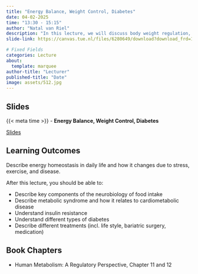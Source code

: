 ```yaml
---
title: "Energy Balance, Weight Control, Diabetes"
date: 04-02-2025
time: "13:30 - 15:15"
author: "Natal van Riel"
description: "In this lecture, we will discuss body weight regulation, obesity and diabetes."
slide-link: https://canvas.tue.nl/files/6280649/download?download_frd=1

# Fixed Fields
categories: Lecture
about:
  template: marquee
author-title: "Lecturer"
published-title: "Date"
image: assets/512.jpg
---
```


## Slides
::: slide-deck
{{< meta time >}} - **Energy Balance, Weight Control, Diabetes**

::: slides
[Slides]({{< meta slide-link >}})
:::
:::

## Learning Outcomes

::: {.callout-important title="Principal Learning Outcome 5"}
Describe energy homeostasis in daily life and how it changes due to stress, exercise, and disease.
:::

After this lecture, you should be able to:

- Describe key components of the neurobiology of food intake
- Describe metabolic syndrome and how it relates to cardiometabolic disease
- Understand insulin resistance
- Understand different types of diabetes
- Describe different treatments (incl. life style, bariatric surgery, medication)


## Book Chapters

- Human Metabolism: A Regulatory Perspective, Chapter 11 and 12
